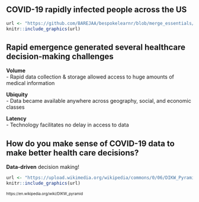 ## COVID-19 rapidly infected people across the US
```r
url <- "https://github.com/BAREJAA/bespokelearnr/blob/merge_essentials/inst/tutorials/bespokelecture/data/covid.gif?raw=true"
knitr::include_graphics(url)
```

## Rapid emergence generated several healthcare decision-making challenges {.build}
**Volume**  
- Rapid data collection & storage allowed access to huge amounts of medical information  
  
**Ubiquity**  
- Data became available anywhere across geography, social, and economic classes   
  
**Latency**  
- Technology facilitates no delay in access to data    
  
## How do you make sense of COVID-19 data to make better health care decisions? {.build}
**Data-driven** decision making!  
  
```r
url <- "https://upload.wikimedia.org/wikipedia/commons/0/06/DIKW_Pyramid.svg"
knitr::include_graphics(url)
```
<font size = "1">https://en.wikipedia.org/wiki/DIKW_pyramid</font>
  
